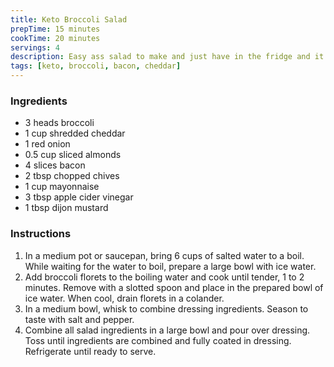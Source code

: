 ```yaml
---
title: Keto Broccoli Salad
prepTime: 15 minutes
cookTime: 20 minutes
servings: 4
description: Easy ass salad to make and just have in the fridge and it has bacon, son.
tags: [keto, broccoli, bacon, cheddar]
---
```


### Ingredients

- 3 heads broccoli
- 1 cup shredded cheddar
- 1 red onion
- 0.5 cup sliced almonds
- 4 slices bacon
- 2 tbsp chopped chives
- 1 cup mayonnaise
- 3 tbsp apple cider vinegar
- 1 tbsp dijon mustard

### Instructions

1. In a medium pot or saucepan, bring 6 cups of salted water to a boil. While waiting for the water to boil, prepare a large bowl with ice water.
1. Add broccoli florets to the boiling water and cook until tender, 1 to 2 minutes. Remove with a slotted spoon and place in the prepared bowl of ice water. When cool, drain florets in a colander.
1. In a medium bowl, whisk to combine dressing ingredients. Season to taste with salt and pepper.
1. Combine all salad ingredients in a large bowl and pour over dressing. Toss until ingredients are combined and fully coated in dressing. Refrigerate until ready to serve.
